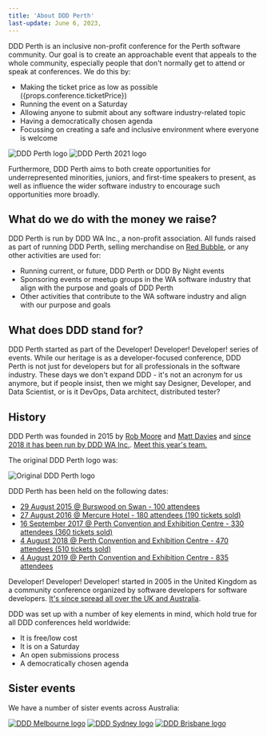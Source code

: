 ```yaml
---
title: 'About DDD Perth'
last-update: June 6, 2023,
---
```


DDD Perth is an inclusive non-profit conference for the Perth software community. Our goal is to create an approachable event that appeals to the whole community, especially people that don't normally get to attend or speak at conferences. We do this by:

- Making the ticket price as low as possible ({props.conference.ticketPrice})
- Running the event on a Saturday
- Allowing anyone to submit about any software industry-related topic
- Having a democratically chosen agenda
- Focussing on creating a safe and inclusive environment where everyone is welcome

![DDD Perth logo](/static/images/logo.png)
![DDD Perth 2021 logo](/static/images/logo-2021.png)

Furthermore, DDD Perth aims to both create opportunities for underrepresented minorities, juniors, and first-time speakers to present, as well as influence the wider software industry to encourage such opportunities more broadly.

## What do we do with the money we raise?

DDD Perth is run by DDD WA Inc., a non-profit association. All funds raised as part of running DDD Perth, selling merchandise on [Red Bubble](https://www.redbubble.com/people/dddperth), or any other activities are used for:

- Running current, or future, DDD Perth or DDD By Night events
- Sponsoring events or meetup groups in the WA software industry that align with the purpose and goals of DDD Perth
- Other activities that contribute to the WA software industry and align with our purpose and goals

## What does DDD stand for?

DDD Perth started as part of the Developer! Developer! Developer! series of events. While our heritage is as a developer-focused conference, DDD Perth is not just for developers but for all professionals in the software industry. These days we don't expand DDD - it's not an acronym for us anymore, but if people insist, then we might say Designer, Developer, and Data Scientist, or is it DevOps, Data architect, distributed tester?

## History

DDD Perth was founded in 2015 by [Rob Moore](https://www.twitter.com/robdmoore) and [Matt Davies](https://www.twitter.com/mdaviesnet) and [since 2018 it has been run by DDD WA Inc.](https://blog.dddperth.com/meet-the-team-35865433cb39). [Meet this year's team.](https://blog.dddperth.com/ddd-perth-is-back-for-2020-c0082c372517)

The original DDD Perth logo was:

![Original DDD Perth logo](/static/images/logo-old.png)

DDD Perth has been held on the following dates:

- [29 August 2015 @ Burswood on Swan - 100 attendees](/agenda/2015)
- [27 August 2016 @ Mercure Hotel - 180 attendees (190 tickets sold)](/agenda/2016)
- [16 September 2017 @ Perth Convention and Exhibition Centre - 330 attendees (360 tickets sold)](/agenda/2017)
- [4 August 2018 @ Perth Convention and Exhibition Centre - 470 attendees (510 tickets sold)](/agenda/2018)
- [4 August 2019 @ Perth Convention and Exhibition Centre - 835 attendees](/agenda/2019)

Developer! Developer! Developer! started in 2005 in the United Kingdom as a community conference organized by software developers for software developers. [It's since spread all over the UK and Australia](https://en.wikipedia.org/wiki/Developer!_Developer!_Developer!).

DDD was set up with a number of key elements in mind, which hold true for all DDD conferences held worldwide:

- It is free/low cost
- It is on a Saturday
- An open submissions process
- A democratically chosen agenda

## Sister events

We have a number of sister events across Australia:

[![DDD Melbourne logo](/images/logo-dddmelbourne-2019.jpg)](https://dddmelbourne.com/)
[![DDD Sydney logo](/images/logo-dddsydney-2019.png)](https://www.dddsydney.com.au/)
[![DDD Brisbane logo](/images/logo-dddbrisbane-2019.jpg)](http://dddbrisbane.com/)
